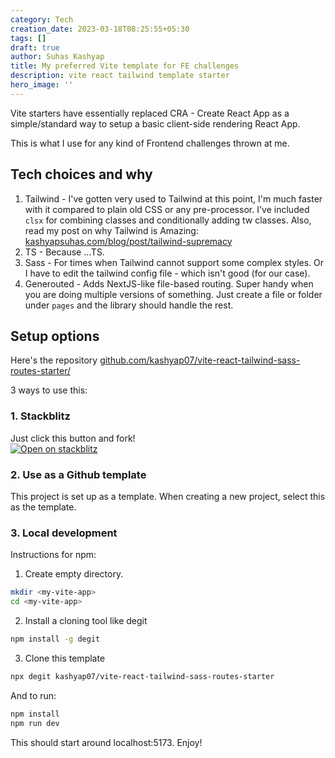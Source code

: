---
category: Tech
creation_date: 2023-03-18T08:25:55+05:30
tags: []
draft: true
author: Suhas Kashyap
title: My preferred Vite template for FE challenges
description: vite react tailwind template starter
hero_image: ''
---

Vite starters have essentially replaced CRA - Create React App as a simple/standard way to setup a basic client-side rendering React App.

This is what I use for any kind of Frontend challenges thrown at me.

## Tech choices and why

1. Tailwind - I've gotten very used to Tailwind at this point, I'm much faster with it compared to plain old CSS or any pre-processor. I've included `clsx` for combining classes and conditionally adding tw classes. Also, read my post on why Tailwind is Amazing: [kashyapsuhas.com/blog/post/tailwind-supremacy](https://www.kashyapsuhas.com/blog/post/tailwind-supremacy)
2. TS - Because ...TS.
3. Sass - For times when Tailwind cannot support some complex styles. Or I have to edit the tailwind config file - which isn't good (for our case).
4. Generouted - Adds NextJS-like file-based routing. Super handy when you are doing multiple versions of something. Just create a file or folder under `pages` and the library should handle the rest.

## Setup options

Here's the repository [github.com/kashyap07/vite-react-tailwind-sass-routes-starter/](https://github.com/kashyap07/vite-react-tailwind-sass-routes-starter)

3 ways to use this:

### 1. Stackblitz

Just click this button and fork!  
[![Open on stackblitz](https://developer.stackblitz.com/img/open_in_stackblitz.svg)](https://stackblitz.com/github/kashyap07/vite-react-tailwind-sass-routes-starter)

### 2. Use as a Github template

This project is set up as a template. When creating a new project, select this as the template.

### 3. Local development

Instructions for npm:

1. Create empty directory.

```bash
mkdir <my-vite-app>
cd <my-vite-app>
```

2. Install a cloning tool like degit

```bash
npm install -g degit
```

3. Clone this template

```bash
npx degit kashyap07/vite-react-tailwind-sass-routes-starter
```

And to run:

```bash
npm install
npm run dev
```

This should start around localhost:5173. Enjoy!
